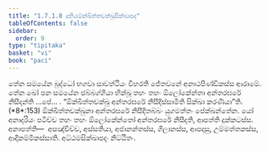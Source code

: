 ```yaml
---
title: "1.7.1.8 දුතියඕක්ඛිත්තචක්ඛුසික්ඛාපද"
tableOfContents: false
sidebar:
  order: 9
type: "tipitaka"
basket: "vi"
book: "paci"
---
```



<DynamicBreadcrumb />

<Division number="583" book="paci">

<Paragraph number="1720" book="paci">
තේන සමයේන බුද්ධෝ භගවා සාවත්ථියං විහරති ජේතවනේ අනාථපිණ්ඩිකස්ස ආරාමේ. තේන ඛෝ පන සමයේන ඡබ්බග්ගියා භික්ඛූ තහං තහං ඕලෝකේන්තා අන්තරඝරේ නිසීදන්ති …පේ… .
</Paragraph>

<Paragraph number="1721" book="paci">
<Emphasis>“ඕක්ඛිත්තචක්ඛු අන්තරඝරේ නිසීදිස්සාමීති සික්ඛා කරණීයා”</Emphasis>ති. (*8*:<Emphasis>153</Emphasis>)
</Paragraph>

<Paragraph number="1722" book="paci">
ඕක්ඛිත්තචක්ඛුනා අන්තරඝරේ නිසීදිතබ්බං යුගමත්තං පේක්ඛන්තේන. යෝ අනාදරියං පටිච්ච තහං තහං ඕලෝකේන්තෝ අන්තරඝරේ නිසීදති, ආපත්ති දුක්කටස්ස.
</Paragraph>

<Paragraph number="1723" book="paci">
අනාපත්ති—  අසඤ්චිච්ච, අස්සතියා, අජානන්තස්ස, ගිලානස්ස, ආපදාසු, උම්මත්තකස්ස, ආදිකම්මිකස්සාති.

</Paragraph>
</Division>

<Paragraph number="1724" type="center" book="paci">
අට්ඨමසික්ඛාපදං නිට්ඨිතං.
</Paragraph>